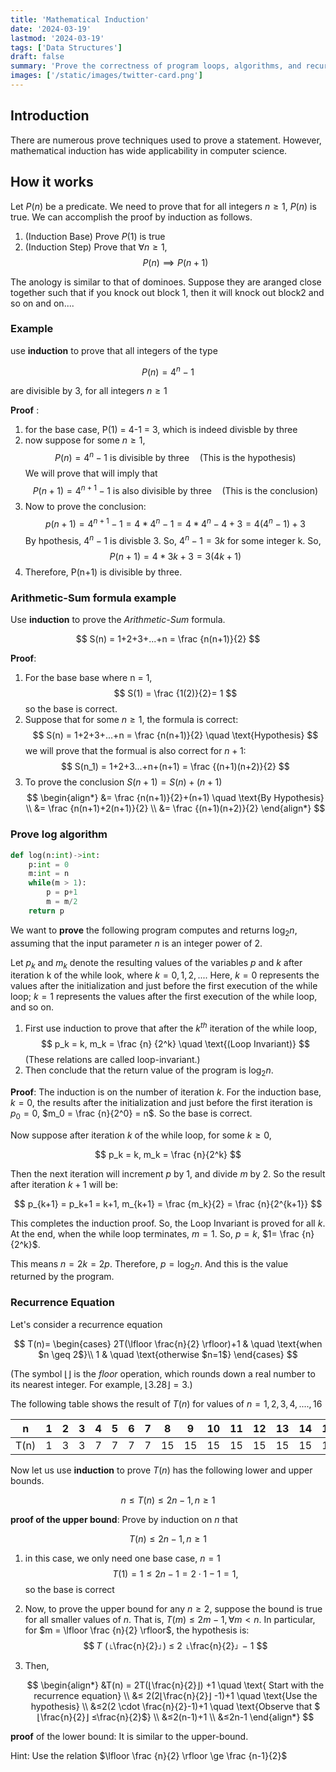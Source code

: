 ```yaml
---
title: 'Mathematical Induction'
date: '2024-03-19'
lastmod: '2024-03-19'
tags: ['Data Structures']
draft: false
summary: 'Prove the correctness of program loops, algorithms, and recursiove algorithms through mathmetical induction'
images: ['/static/images/twitter-card.png']
---
```


## Introduction

There are numerous prove techniques used to prove a statement. However, mathematical induction has wide applicability in computer science.

<TOCInline toc={props.toc} exclude="Introduction" />

## How it works

Let $P(n)$ be a predicate. We need to prove that for all integers $n \ge 1$, $P(n)$ is true.
We can accomplish the proof by induction as follows.

1. (Induction Base) Prove $P(1)$ is true
2. (Induction Step) Prove that $\forall n \ge 1$,
   $$
   P(n) \implies P(n+1)
   $$

The anology is similar to that of dominoes. Suppose they are aranged close together such that if you knock out block 1, then it will knock out block2 and so on and on....

### Example

use **induction** to prove that all integers of the type

$$
P(n) = 4^n-1
$$

are divisible by 3, for all integers $n \ge 1$

**Proof** :

1. for the base case, P(1) = 4-1 = 3, which is indeed divisble by three
2. now suppose for some $n \ge 1$,
   $$
   P(n) = 4^n-1 \text{ is divisible by three} \quad \text{(This is the hypothesis)}
   $$
   We will prove that will imply that
   $$
   P(n+1) = 4^{n+1}-1 \text{ is also divisible by three} \quad \text{(This is the conclusion)}
   $$
3. Now to prove the conclusion:
   $$
    p(n+1) = 4^{n+1}-1 = 4*4^n-1 = 4*4^n-4+3 = 4(4^n-1)+3
   $$
   By hpothesis, $4^n-1$ is divisble 3. So, $4^n-1 = 3k$ for some integer k. So,
   $$
    P(n+1) = 4*3k+3 = 3(4k+1)
   $$
4. Therefore, P(n+1) is divisible by three.

### Arithmetic-Sum formula example

Use **induction** to prove the _Arithmetic-Sum_ formula.

$$
S(n) = 1+2+3+...+n = \frac {n(n+1)}{2}
$$

**Proof**:

1. For the base base where n = 1,
   $$
   S(1) = \frac {1(2)}{2}= 1
   $$
   so the base is correct.
2. Suppose that for some $n \ge 1$, the formula is correct:
   $$
   S(n) = 1+2+3+...+n = \frac {n(n+1)}{2} \quad \text{Hypothesis}
   $$
   we will prove that the formual is also correct for $n+1$:
   $$
    S(n_1) = 1+2+3...+n+(n+1) = \frac {(n+1)(n+2)}{2}
   $$
3. To prove the conclusion $S(n+1) = S(n) + (n+1)$
   $$
   \begin{align*}
   &= \frac {n(n+1)}{2}+(n+1) \quad \text{By Hypothesis} \\
   &= \frac {n(n+1)+2(n+1)}{2} \\
   &= \frac {(n+1)(n+2)}{2}
   \end{align*}
   $$

### Prove log algorithm

```py
def log(n:int)->int:
    p:int = 0
    m:int = n
    while(m > 1):
        p = p+1
        m = m/2
    return p
```

We want to **prove** the following program computes and returns $\log_2n$,
assuming that the input parameter $n$ is an integer power of 2.

Let $p_k$ and $m_k$ denote the resulting values of the variables $p$ and $k$ after iteration k of the
while look, where $k = 0, 1, 2,...$. Here, $k = 0$ represents the values after the initialization
and just before the first execution of the while loop; $k = 1$ represents the values after
the first execution of the while loop, and so on.

1. First use induction to prove that after the $k^{th}$
   iteration of the while loop,
   $$
   p_k = k, m_k = \frac {n} {2^k} \quad \text{(Loop Invariant)}
   $$
   (These relations are called loop-invariant.)
2. Then conclude that the return value of the program is $\log_2n$.

**Proof**:
The induction is on the number of iteration $k$. For the induction base, $k = 0$, the
results after the initialization and just before the first iteration is $p_0 = 0$, $m_0 = \frac {n}{2^0} = n$. So the base is correct.

Now suppose after iteration $k$ of the while loop, for some $k \ge 0$,

$$
p_k = k, m_k = \frac {n}{2^k}
$$

Then the next iteration will increment $p$ by 1, and divide $m$ by 2. So the result after iteration $k+1$ will be:

$$
p_{k+1} = p_k+1 = k+1, m_{k+1} = \frac {m_k}{2} = \frac {n}{2^{k+1}}
$$

This completes the induction proof. So, the Loop Invariant is proved for all $k$.
At the end, when the while loop terminates, $m = 1$. So, $p = k$, $1= \frac {n}{2^k}$.

This means $n = 2k = 2p$. Therefore, $p =\log_2n$. And this is the value returned by the program.

### Recurrence Equation

Let's consider a recurrence equation

$$
T(n)=
\begin{cases}
2T(\lfloor \frac{n}{2} \rfloor)+1 & \quad \text{when $n \geq 2$}\\
1 & \quad \text{otherwise $n=1$}
\end{cases}
$$

(The symbol $\lfloor \rfloor$ is the _floor_ operation, which rounds down a real number to its nearest integer. For example, $\lfloor 3.28 \rfloor = 3$.)

The following table shows the result of $T(n)$ for values of $n=1,2,3,4,....,16$

| n    | 1   | 2   | 3   | 4   | 5   | 6   | 7   | 8   | 9   | 10  | 11  | 12  | 13  | 14  | 15  | 16  |
| ---- | --- | --- | --- | --- | --- | --- | --- | --- | --- | --- | --- | --- | --- | --- | --- | --- |
| T(n) | 1   | 3   | 3   | 7   | 7   | 7   | 7   | 15  | 15  | 15  | 15  | 15  | 15  | 15  | 15  | 31  |

Now let us use **induction** to prove $T(n)$ has the following lower and upper bounds.

$$
n ≤T(n) ≤2n-1, n ≥1
$$

**proof of the upper bound**: Prove by induction on $n$ that

$$
T(n) ≤2n-1, n ≥1
$$

1. in this case, we only need one base case, $n=1$
   $$
   T(1) = 1 \le 2n-1 = 2 \cdot 1-1 = 1,
   $$
   so the base is correct
2. Now, to prove the upper bound for any $n \ge 2$, suppose the bound is true for all smaller values of $n$. That is, $T(m) \le 2m-1, \forall m < n$. In particular, for $m = \lfloor \frac {n}{2} \rfloor$, the hypothesis is:
   $$
   𝑇 (⌊\frac{n}{2}⌋) ≤ 2 ⌊\frac{n}{2}⌋ − 1
   $$
3. Then,

   $$
   \begin{align*}
   &T(n) = 2T(⌊\frac{n}{2}⌋) +1 \quad \text{ Start with the recurrence equation} \\
   &≤ 2(2⌊\frac{n}{2}⌋ -1)+1    \quad \text{Use the hypothesis} \\
   &≤2(2 \cdot \frac{n}{2}-1)+1 \quad \text{Observe that $⌊\frac{n}{2}⌋ ≤\frac{n}{2}$} \\
   &≤2(n-1)+1 \\
   &≤2n-1
   \end{align*}
   $$

**proof** of the lower bound: It is similar to the upper-bound.

Hint: Use the relation $\lfloor \frac {n}{2} \rfloor \ge \frac {n-1}{2}$
